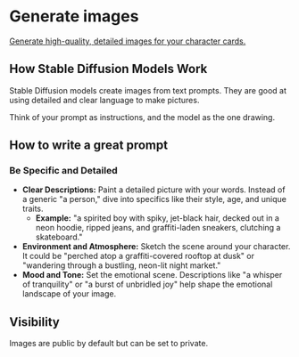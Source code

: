 # Generate images

[Generate high-quality, detailed images for your character cards.](https://www.thetaspace.fun/images)

## How Stable Diffusion Models Work

Stable Diffusion models create images from text prompts. They are good at using detailed and clear language to make pictures.

Think of your prompt as instructions, and the model as the one drawing.

## How to write a great prompt

### Be Specific and Detailed

- **Clear Descriptions:** Paint a detailed picture with your words. Instead of a generic "a person," dive into specifics like their style, age, and unique traits.
  - **Example:** "a spirited boy with spiky, jet-black hair, decked out in a neon hoodie, ripped jeans, and graffiti-laden sneakers, clutching a skateboard."
- **Environment and Atmosphere:** Sketch the scene around your character. It could be "perched atop a graffiti-covered rooftop at dusk" or "wandering through a bustling, neon-lit night market."
- **Mood and Tone:** Set the emotional scene. Descriptions like "a whisper of tranquility" or "a burst of unbridled joy" help shape the emotional landscape of your image.

## Visibility

Images are public by default but can be set to private.
